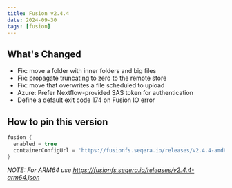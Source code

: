 ```yaml
---
title: Fusion v2.4.4
date: 2024-09-30
tags: [fusion]
---
```


## What's Changed

- Fix: move a folder with inner folders and big files
- Fix: propagate truncating to zero to the remote store
- Fix: move that overwrites a file scheduled to upload
- Azure: Prefer Nextflow-provided SAS token for authentication
- Define a default exit code 174 on Fusion IO error

## How to pin this version

```groovy
fusion {
  enabled = true
  containerConfigUrl = 'https://fusionfs.seqera.io/releases/v2.4.4-amd64.json'
}
```

_NOTE: For ARM64 use https://fusionfs.seqera.io/releases/v2.4.4-arm64.json_
